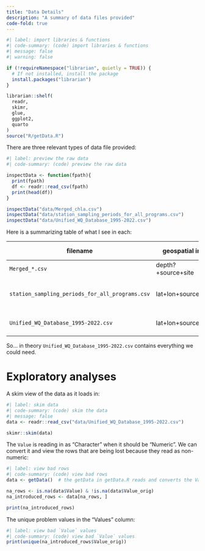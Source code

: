 ```yaml
---
title: "Data Details"
description: "A summary of data files provided"
code-fold: true
---
```


```R
#| label: import libraries & functions
#| code-summary: (code) import libraries & functions
#| message: false
#| warning: false

if (!requireNamespace("librarian", quietly = TRUE)) {
  # If not installed, install the package
  install.packages("librarian")
}

librarian::shelf(
  readr,
  skimr,
  glue,
  ggplot2,
  quarto
)
source("R/getData.R")
```

There are three relevant types of data file provided:

```R
#| label: preview the raw data
#| code-summary: (code) preview the raw data

inspectData <- function(fpath){
  print(fpath)
  df <- readr::read_csv(fpath)
  print(head(df))
}

inspectData("data/Merged_chla.csv")
inspectData("data/station_sampling_periods_for_all_programs.csv")
inspectData("data/Unified_WQ_Database_1995-2022.csv")
```

Here is a summarizing table of what I see in each:

filename                                        | geospatial info     | dt info  | 
------------------------------------------------|---------------------|----------|---
`Merged_*.csv`                                  |  depth?+source+site | MM-YYYY  | 
`station_sampling_periods_for_all_programs.csv` | lat+lon+source+site |          | start+end year + still sampling
`Unified_WQ_Database_1995-2022.csv`             | lat+lon+source+site | MM-YYYY | start+end + still sampling

So... in theory `Unified_WQ_Database_1995-2022.csv` contains everything we could need.


# Exploratory analyses
A skim view of the data as it loads in:
```R
#| label: skim data
#| code-summary: (code) skim the data
#| message: false
data <- readr::read_csv("data/Unified_WQ_Database_1995-2022.csv")

skimr::skim(data)
```

The `Value` is reading in as "Character" when it should be "Numeric".
We can convert it and view the rows that are being lost because they read as non-numeric:

```R
#| label: view bad rows
#| code-summary: (code) view bad rows
data <- getData()  # the getData in getData.R reads and converts the Value col 

na_rows <- is.na(data$Value) & !is.na(data$Value_orig)
na_introduced_rows <- data[na_rows, ]

print(na_introduced_rows)
```

The unique problem values in the "Values" column:

```R
#| label: view bad `Value` values
#| code-summary: (code) view bad `Value` values
print(unique(na_introduced_rows$Value_orig))
```

